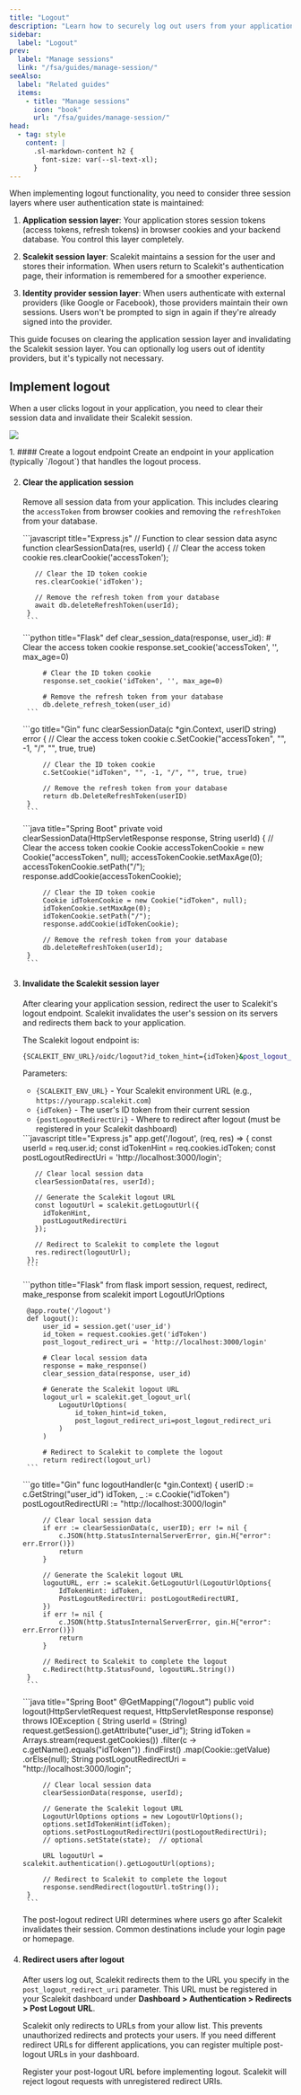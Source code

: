 ```yaml
---
title: "Logout"
description: "Learn how to securely log out users from your application and Scalekit sessions."
sidebar:
  label: "Logout"
prev:
  label: "Manage sessions"
  link: "/fsa/guides/manage-session/"
seeAlso:
  label: "Related guides"
  items:
    - title: "Manage sessions"
      icon: "book"
      url: "/fsa/guides/manage-session/"
head:
  - tag: style
    content: |
      .sl-markdown-content h2 {
        font-size: var(--sl-text-xl);
      }
---
```



When implementing logout functionality, you need to consider three session layers where user authentication state is maintained:

1. **Application session layer**: Your application stores session tokens (access tokens, refresh tokens) in browser cookies and your backend database. You control this layer completely.

2. **Scalekit session layer**: Scalekit maintains a session for the user and stores their information. When users return to Scalekit's authentication page, their information is remembered for a smoother experience.

3. **Identity provider session layer**: When users authenticate with external providers (like Google or Facebook), those providers maintain their own sessions. Users won't be prompted to sign in again if they're already signed into the provider.

This guide focuses on clearing the application session layer and invalidating the Scalekit session layer. You can optionally log users out of identity providers, but it's typically not necessary.


## Implement logout

When a user clicks logout in your application, you need to clear their session data and invalidate their Scalekit session.

![](@/assets/docs/fsa/logout/1.png)

<Steps>
1. #### Create a logout endpoint
   Create an endpoint in your application (typically `/logout`) that handles the logout process.

2. #### Clear the application session
   Remove all session data from your application. This includes clearing the `accessToken` from browser cookies and removing the `refreshToken` from your database.

    <Tabs syncKey="tech-stack">
      <TabItem label="Node.js">
        ```javascript title="Express.js"
        // Function to clear session data
        async function clearSessionData(res, userId) {
          // Clear the access token cookie
          res.clearCookie('accessToken');

          // Clear the ID token cookie
          res.clearCookie('idToken');

          // Remove the refresh token from your database
          await db.deleteRefreshToken(userId);
        }
        ```
      </TabItem>
      <TabItem label="Python">
        ```python title="Flask"
        def clear_session_data(response, user_id):
            # Clear the access token cookie
            response.set_cookie('accessToken', '', max_age=0)

            # Clear the ID token cookie
            response.set_cookie('idToken', '', max_age=0)

            # Remove the refresh token from your database
            db.delete_refresh_token(user_id)
        ```
      </TabItem>
      <TabItem label="Go">
        ```go title="Gin"
        func clearSessionData(c *gin.Context, userID string) error {
            // Clear the access token cookie
            c.SetCookie("accessToken", "", -1, "/", "", true, true)

            // Clear the ID token cookie
            c.SetCookie("idToken", "", -1, "/", "", true, true)

            // Remove the refresh token from your database
            return db.DeleteRefreshToken(userID)
        }
        ```
      </TabItem>
      <TabItem label="Java">
        ```java title="Spring Boot"
        private void clearSessionData(HttpServletResponse response, String userId) {
            // Clear the access token cookie
            Cookie accessTokenCookie = new Cookie("accessToken", null);
            accessTokenCookie.setMaxAge(0);
            accessTokenCookie.setPath("/");
            response.addCookie(accessTokenCookie);

            // Clear the ID token cookie
            Cookie idTokenCookie = new Cookie("idToken", null);
            idTokenCookie.setMaxAge(0);
            idTokenCookie.setPath("/");
            response.addCookie(idTokenCookie);

            // Remove the refresh token from your database
            db.deleteRefreshToken(userId);
        }
        ```
      </TabItem>
    </Tabs>

3. #### Invalidate the Scalekit session layer
   After clearing your application session, redirect the user to Scalekit's logout endpoint. Scalekit invalidates the user's session on its servers and redirects them back to your application.

   The Scalekit logout endpoint is:

   ```sh showLineNumbers=false "id_token_hint" "post_logout_redirect_uri"
   {SCALEKIT_ENV_URL}/oidc/logout?id_token_hint={idToken}&post_logout_redirect_uri={postLogoutRedirectUri}
   ```

   Parameters:
   - `{SCALEKIT_ENV_URL}` - Your Scalekit environment URL (e.g., `https://yourapp.scalekit.com`)
   - `{idToken}` - The user's ID token from their current session
   - `{postLogoutRedirectUri}` - Where to redirect after logout (must be registered in your Scalekit dashboard)

    <Tabs syncKey="tech-stack">
      <TabItem label="Node.js">
        ```javascript title="Express.js"
        app.get('/logout', (req, res) => {
          const userId = req.user.id;
          const idTokenHint = req.cookies.idToken;
          const postLogoutRedirectUri = 'http://localhost:3000/login';

          // Clear local session data
          clearSessionData(res, userId);

          // Generate the Scalekit logout URL
          const logoutUrl = scalekit.getLogoutUrl({
            idTokenHint,
            postLogoutRedirectUri
          });

          // Redirect to Scalekit to complete the logout
          res.redirect(logoutUrl);
        });
        ```
      </TabItem>
      <TabItem label="Python">
        ```python title="Flask"
        from flask import session, request, redirect, make_response
        from scalekit import LogoutUrlOptions

        @app.route('/logout')
        def logout():
            user_id = session.get('user_id')
            id_token = request.cookies.get('idToken')
            post_logout_redirect_uri = 'http://localhost:3000/login'

            # Clear local session data
            response = make_response()
            clear_session_data(response, user_id)

            # Generate the Scalekit logout URL
            logout_url = scalekit.get_logout_url(
                LogoutUrlOptions(
                    id_token_hint=id_token,
                    post_logout_redirect_uri=post_logout_redirect_uri
                )
            )

            # Redirect to Scalekit to complete the logout
            return redirect(logout_url)
        ```
      </TabItem>
      <TabItem label="Go">
        ```go title="Gin"
        func logoutHandler(c *gin.Context) {
            userID := c.GetString("user_id")
            idToken, _ := c.Cookie("idToken")
            postLogoutRedirectURI := "http://localhost:3000/login"

            // Clear local session data
            if err := clearSessionData(c, userID); err != nil {
                c.JSON(http.StatusInternalServerError, gin.H{"error": err.Error()})
                return
            }

            // Generate the Scalekit logout URL
            logoutURL, err := scalekit.GetLogoutUrl(LogoutUrlOptions{
                IdTokenHint: idToken,
                PostLogoutRedirectUri: postLogoutRedirectURI,
            })
            if err != nil {
                c.JSON(http.StatusInternalServerError, gin.H{"error": err.Error()})
                return
            }

            // Redirect to Scalekit to complete the logout
            c.Redirect(http.StatusFound, logoutURL.String())
        }
        ```
      </TabItem>
      <TabItem label="Java">
        ```java title="Spring Boot"
        @GetMapping("/logout")
        public void logout(HttpServletRequest request, HttpServletResponse response) throws IOException {
            String userId = (String) request.getSession().getAttribute("user_id");
            String idToken = Arrays.stream(request.getCookies())
                .filter(c -> c.getName().equals("idToken"))
                .findFirst()
                .map(Cookie::getValue)
                .orElse(null);
            String postLogoutRedirectUri = "http://localhost:3000/login";

            // Clear local session data
            clearSessionData(response, userId);

            // Generate the Scalekit logout URL
            LogoutUrlOptions options = new LogoutUrlOptions();
            options.setIdTokenHint(idToken);
            options.setPostLogoutRedirectUri(postLogoutRedirectUri);
            // options.setState(state);  // optional

            URL logoutUrl = scalekit.authentication().getLogoutUrl(options);

            // Redirect to Scalekit to complete the logout
            response.sendRedirect(logoutUrl.toString());
        }
        ```
      </TabItem>
    </Tabs>

    The post-logout redirect URI determines where users go after Scalekit invalidates their session. Common destinations include your login page or homepage.

4.  #### Redirect users after logout

    After users log out, Scalekit redirects them to the URL you specify in the `post_logout_redirect_uri` parameter. This URL must be registered in your Scalekit dashboard under **Dashboard > Authentication > Redirects > Post Logout URL**.

    Scalekit only redirects to URLs from your allow list. This prevents unauthorized redirects and protects your users. If you need different redirect URLs for different applications, you can register multiple post-logout URLs in your dashboard.

    <Aside type="tip">
    Register your post-logout URL before implementing logout. Scalekit will reject logout requests with unregistered redirect URIs.
    </Aside>

</Steps>
